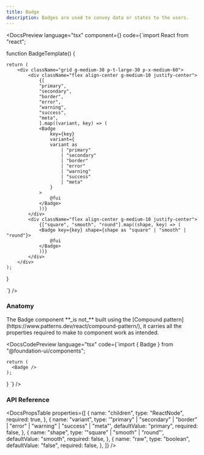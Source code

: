 ```yaml
---
title: Badge
description: Badges are used to convey data or states to the users.
---
```


<DocsSection>

<DocsPreview language="tsx" component={<BadgeTemplate />} code={`import React from "react";

function BadgeTemplate() {

    return (
        <div className="grid g-medium-30 p-t-large-30 p-x-medium-60">
            <div className="flex align-center g-medium-10 justify-center">
                {[
                "primary",
                "secondary",
                "border",
                "error",
                "warning",
                "success",
                "meta",
                ].map((variant, key) => (
                <Badge
                    key={key}
                    variant={
                    variant as
                        | "primary"
                        | "secondary"
                        | "border"
                        | "error"
                        | "warning"
                        | "success"
                        | "meta"
                    }
                >
                    @fui
                </Badge>
                ))}
            </div>
            <div className="flex align-center g-medium-10 justify-center">
                {["square", "smooth", "round"].map((shape, key) => (
                <Badge key={key} shape={shape as "square" | "smooth" | "round"}>
                    @fui
                </Badge>
                ))}
            </div>
        </div>
    );

}

`} />

</DocsSection>

<DocsSection>

### Anatomy

<DocsTextBlock className="m-b-medium-60">
  The Badge component **_is not_** built using the [Compound
  pattern](https://www.patterns.dev/react/compound-pattern/), it carries all the
  properties required to make to component work as intended.
</DocsTextBlock>

<DocsCodePreview
  language="tsx"
  code={`import { Badge } from "@foundation-ui/components";

    return (
      <Badge />
    );
}
`} />

</DocsSection>

### API Reference

<DocsSection className="m-y-large-10">

<DocsPropsTable
  properties={[
    {
      name: "children",
      type: "ReactNode",
      required: true,
    },
    {
      name: "variant",
      type: '"primary" | "secondary" | "border" | "error" | "warning" | "success" | "meta"',
      defaultValue: "primary",
      required: false,
    },
    {
      name: "shape",
      type: '"square" | "smooth" | "round"',
      defaultValue: "smooth",
      required: false,
    },
    {
      name: "raw",
      type: "boolean",
      defaultValue: "false",
      required: false,
    },
  ]}
/>
</DocsSection>

<DocsFooter prev="/docs/components/avatar" next="/docs/components/button" />
